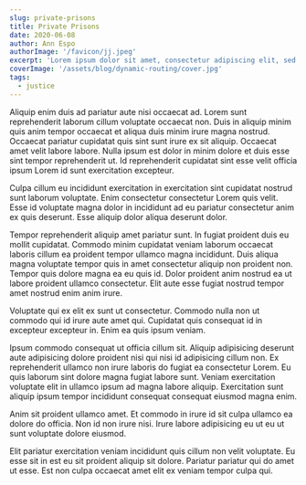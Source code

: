 ```yaml
---
slug: private-prisons
title: Private Prisons
date: 2020-06-08
author: Ann Espo
authorImage: '/favicon/jj.jpeg'
excerpt: 'Lorem ipsum dolor sit amet, consectetur adipiscing elit, sed do eiusmod tempor incididunt ut labore et dolore magna aliqua. Praesent elementum facilisis leo vel fringilla est ullamcorper eget. At imperdiet dui accumsan sit amet nulla facilities morbi tempus.'
coverImage: '/assets/blog/dynamic-routing/cover.jpg'
tags:
  - justice
---
```


Aliquip enim duis ad pariatur aute nisi occaecat ad. Lorem sunt reprehenderit laborum cillum voluptate occaecat non. Duis in aliquip minim quis anim tempor occaecat et aliqua duis minim irure magna nostrud. Occaecat pariatur cupidatat quis sint sunt irure ex sit aliquip. Occaecat amet velit labore labore. Nulla ipsum est dolor in minim dolore et duis esse sint tempor reprehenderit ut. Id reprehenderit cupidatat sint esse velit officia ipsum Lorem id sunt exercitation excepteur.

Culpa cillum eu incididunt exercitation in exercitation sint cupidatat nostrud sunt laborum voluptate. Enim consectetur consectetur Lorem quis velit. Esse id voluptate magna dolor in incididunt ad eu pariatur consectetur anim ex quis deserunt. Esse aliquip dolor aliqua deserunt dolor.

Tempor reprehenderit aliquip amet pariatur sunt. In fugiat proident duis eu mollit cupidatat. Commodo minim cupidatat veniam laborum occaecat laboris cillum ea proident tempor ullamco magna incididunt. Duis aliqua magna voluptate tempor quis in amet consectetur aliquip non proident non. Tempor quis dolore magna ea eu quis id. Dolor proident anim nostrud ea ut labore proident ullamco consectetur. Elit aute esse fugiat nostrud tempor amet nostrud enim anim irure.

Voluptate qui ex elit ex sunt ut consectetur. Commodo nulla non ut commodo qui id irure aute amet qui. Cupidatat quis consequat id in excepteur excepteur in. Enim ea quis ipsum veniam.

Ipsum commodo consequat ut officia cillum sit. Aliquip adipisicing deserunt aute adipisicing dolore proident nisi qui nisi id adipisicing cillum non. Ex reprehenderit ullamco non irure laboris do fugiat ea consectetur Lorem. Eu quis laborum sint dolore magna fugiat labore sunt. Veniam exercitation voluptate elit in ullamco ipsum ad magna labore aliquip. Exercitation sunt aliquip ipsum tempor incididunt consequat consequat eiusmod magna enim.

Anim sit proident ullamco amet. Et commodo in irure id sit culpa ullamco ea dolore do officia. Non id non irure nisi. Irure labore adipisicing eu ut eu ut sunt voluptate dolore eiusmod.

Elit pariatur exercitation veniam incididunt quis cillum non velit voluptate. Eu esse sit in est eu sit proident aliquip sit dolore. Pariatur pariatur qui do amet ut esse. Est non culpa occaecat amet elit ex veniam tempor culpa qui.
